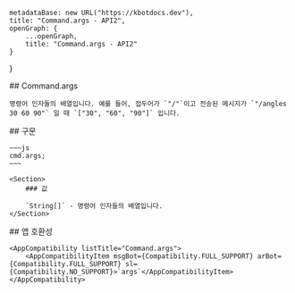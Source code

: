 
    metadataBase: new URL("https://kbotdocs.dev"),
    title: "Command.args - API2",
    openGraph: {
        ...openGraph,
        title: "Command.args - API2"
    }
}

<Section>
    ## Command.args

    명령어 인자들의 배열입니다. 예를 들어, 접두어가 `"/"`이고 전송된 메시지가 `"/angles 30 60 90"` 일 때 `["30", "60", "90"]` 입니다.
</Section>
<Section>
    ## 구문

    ~~~js
    cmd.args;
    ~~~

    <Section>
        ### 값

        `String[]` - 명령어 인자들의 배열입니다.
    </Section>
</Section>
<Section>
    ## 앱 호환성

    <AppCompatibility listTitle="Command.args">
        <AppCompatibilityItem msgBot={Compatibility.FULL_SUPPORT} arBot={Compatibility.FULL_SUPPORT} sl={Compatibility.NO_SUPPORT}>`args`</AppCompatibilityItem>
    </AppCompatibility>
</Section>